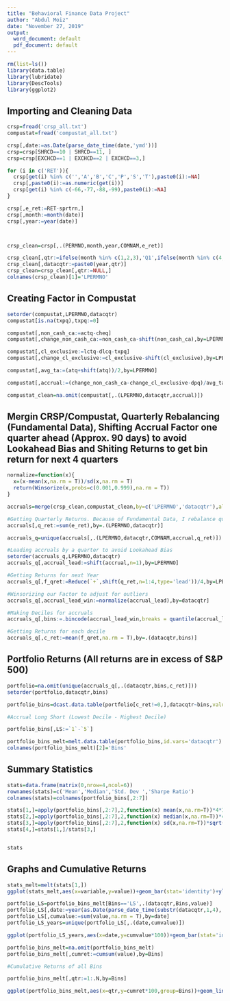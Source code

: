 ```yaml
---
title: "Behavioral Finance Data Project"
author: "Abdul Moiz"
date: "November 27, 2019"
output:
  word_document: default
  pdf_document: default
---
```


```r
rm(list=ls())
library(data.table)
library(lubridate)
library(DescTools)
library(ggplot2)
```

## Importing and Cleaning Data

```r
crsp=fread('crsp_all.txt')
compustat=fread('compustat_all.txt')

crsp[,date:=as.Date(parse_date_time(date,'ymd'))]
crsp=crsp[SHRCD==10 | SHRCD==11, ]
crsp=crsp[EXCHCD==1 | EXCHCD==2 | EXCHCD==3,]

for (i in c('RET')){
  crsp[get(i) %in% c('','A','B','C','P','S','T'),paste0(i):=NA]
  crsp[,paste0(i):=as.numeric(get(i))]
  crsp[get(i) %in% c(-66,-77,-88,-99),paste0(i):=NA]
}

crsp[,e_ret:=RET-sprtrn,]
crsp[,month:=month(date)]
crsp[,year:=year(date)]



crsp_clean=crsp[,.(PERMNO,month,year,COMNAM,e_ret)]

crsp_clean[,qtr:=ifelse(month %in% c(1,2,3),'Q1',ifelse(month %in% c(4,5,6),'Q2',ifelse(month %in% c(7,8,9),'Q3','Q4')))]
crsp_clean[,datacqtr:=paste0(year,qtr)]
crsp_clean=crsp_clean[,qtr:=NULL,]
colnames(crsp_clean)[1]='LPERMNO'

```


## Creating Factor in Compustat

```r
setorder(compustat,LPERMNO,datacqtr)
compustat[is.na(txpq),txpq:=0]

compustat[,non_cash_ca:=actq-cheq]
compustat[,change_non_cash_ca:=non_cash_ca-shift(non_cash_ca),by=LPERMNO]

compustat[,cl_exclusive:=lctq-dlcq-txpq]
compustat[,change_cl_exclusive:=cl_exclusive-shift(cl_exclusive),by=LPERMNO]

compustat[,avg_ta:=(atq+shift(atq))/2,by=LPERMNO]

compustat[,accrual:=(change_non_cash_ca-change_cl_exclusive-dpq)/avg_ta]

compustat_clean=na.omit(compustat[,.(LPERMNO,datacqtr,accrual)])

```

## Mergin CRSP/Compustat, Quarterly Rebalancing (Fundamental Data), Shifting Accrual Factor one quarter ahead (Approx. 90 days) to avoid Lookahead Bias and Shiting Returns to get bin return for next 4 quarters 

```r
normalize=function(x){
  x=(x-mean(x,na.rm = T))/sd(x,na.rm = T)
  return(Winsorize(x,probs=c(0.001,0.999),na.rm = T))
}

accruals=merge(crsp_clean,compustat_clean,by=c('LPERMNO','datacqtr'),all.x=T)

#Getting Quarterly Returns. Because of Fundamental Data, I rebalance quarterly
accruals[,q_ret:=sum(e_ret),by=.(LPERMNO,datacqtr)]

accruals_q=unique(accruals[,.(LPERMNO,datacqtr,COMNAM,accrual,q_ret)])

#Leading accruals by a quarter to avoid Lookahead Bias
setorder(accruals_q,LPERMNO,datacqtr)
accruals_q[,accrual_lead:=shift(accrual,n=1),by=LPERMNO]

#Getting Returns for next Year 
accruals_q[,f_qret:=Reduce(`+`,shift(q_ret,n=1:4,type='lead'))/4,by=LPERMNO]

#Winsorizing our Factor to adjust for outliers
accruals_q[,accrual_lead_win:=normalize(accrual_lead),by=datacqtr]

#Making Deciles for accruals
accruals_q[,bins:=.bincode(accrual_lead_win,breaks = quantile(accrual_lead_win,probs=c(0:5)/5,na.rm = T),include.lowest = T),by=datacqtr]

#Getting Returns for each decile
accruals_q[,c_ret:=mean(f_qret,na.rm = T),by=.(datacqtr,bins)]


```

## Portfolio Returns (All returns are in excess of S&P 500)

```r
portfolio=na.omit(unique(accruals_q[,.(datacqtr,bins,c_ret)]))
setorder(portfolio,datacqtr,bins)

portfolio_bins=dcast.data.table(portfolio[c_ret!=0,],datacqtr~bins,value.var = 'c_ret')

#Accrual Long Short (Lowest Decile - Highest Decile)

portfolio_bins[,LS:=`1`-`5`]

portfolio_bins_melt=melt.data.table(portfolio_bins,id.vars='datacqtr')
colnames(portfolio_bins_melt)[2]='Bins'

```

## Summary Statistics

```r
stats=data.frame(matrix(0,nrow=4,ncol=6))
rownames(stats)=c('Mean','Median','Std. Dev ','Sharpe Ratio')
colnames(stats)=colnames(portfolio_bins[,2:7])

stats[1,]=apply(portfolio_bins[,2:7],2,function(x) mean(x,na.rm=T))*4*100
stats[2,]=apply(portfolio_bins[,2:7],2,function(x) median(x,na.rm=T))*4*100
stats[3,]=apply(portfolio_bins[,2:7],2,function(x) sd(x,na.rm=T))*sqrt(4)*100
stats[4,]=stats[1,]/stats[3,]


stats
```

## Graphs and Cumulative Returns

```r
stats_melt=melt(stats[1,])
ggplot(stats_melt,aes(x=variable,y=value))+geom_bar(stat='identity')+ylab('Mean Returns (%)')+xlab('Bin')

portfolio_LS=portfolio_bins_melt[Bins=='LS',.(datacqtr,Bins,value)]
portfolio_LS[,date:=year(as.Date(parse_date_time(substr(datacqtr,1,4),'y')))]
portfolio_LS[,cumvalue:=sum(value,na.rm = T),by=date]
portfolio_LS_years=unique(portfolio_LS[,.(date,cumvalue)])

ggplot(portfolio_LS_years,aes(x=date,y=cumvalue*100))+geom_bar(stat='identity')+xlab('Year')+ylab('Annual Return (LS) %')

portfolio_bins_melt=na.omit(portfolio_bins_melt)
portfolio_bins_melt[,cumret:=cumsum(value),by=Bins]

#Cumulative Returns of all Bins

portfolio_bins_melt[,qtr:=1:.N,by=Bins]

ggplot(portfolio_bins_melt,aes(x=qtr,y=cumret*100,group=Bins))+geom_line(aes(col=Bins))+ylab('Cumulative Returns (%)')+xlab('Quarter (1973-2018)')


```




